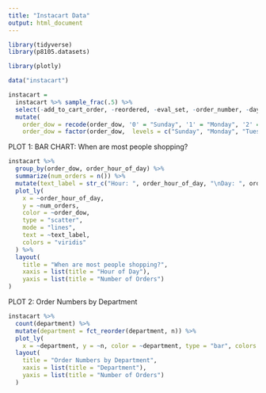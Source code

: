 ```yaml
---
title: "Instacart Data"
output: html_document
---
```


```r
library(tidyverse)
library(p8105.datasets)

library(plotly)
```

```r
data("instacart")

instacart =
  instacart %>% sample_frac(.5) %>% 
  select(-add_to_cart_order, -reordered, -eval_set, -order_number, -days_since_prior_order, -aisle_id, -department_id) %>% 
  mutate(
    order_dow = recode(order_dow, '0' = "Sunday", '1' = "Monday", '2' = "Tuesday", '3' = "Wednesday", '4' = "Thursday", '5' = "Friday", '6' = "Saturday"), 
    order_dow = factor(order_dow,  levels = c("Sunday", "Monday", "Tuesday", "Wednesday", "Thursday", "Friday", "Saturday")))
```

PLOT 1: BAR CHART: When are most people shopping?
```r
instacart %>% 
  group_by(order_dow, order_hour_of_day) %>% 
  summarize(num_orders = n()) %>% 
  mutate(text_label = str_c("Hour: ", order_hour_of_day, "\nDay: ", order_dow, "\nOrders: ", num_orders)) %>% 
  plot_ly(
    x = ~order_hour_of_day, 
    y = ~num_orders,
    color = ~order_dow,
    type = "scatter",
    mode = "lines",
    text = ~text_label,
    colors = "viridis"
  ) %>% 
  layout(
    title = "When are most people shopping?",
    xaxis = list(title = "Hour of Day"),
    yaxis = list(title = "Number of Orders")
)
```

PLOT 2: Order Numbers by Department
```r
instacart %>% 
  count(department) %>% 
  mutate(department = fct_reorder(department, n)) %>% 
  plot_ly(
    x = ~department, y = ~n, color = ~department, type = "bar", colors = "viridis") %>% 
  layout(
    title = "Order Numbers by Department",
    xaxis = list(title = "Department"),
    yaxis = list(title = "Number of Orders")
  )
```

